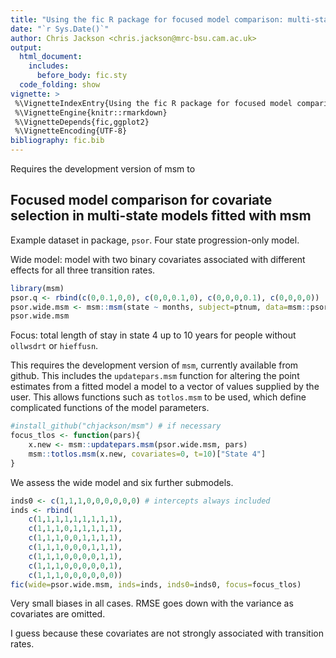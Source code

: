 ```yaml
---
title: "Using the fic R package for focused model comparison: multi-state models"
date: "`r Sys.Date()`"
author: Chris Jackson <chris.jackson@mrc-bsu.cam.ac.uk>
output: 
  html_document: 
    includes:
      before_body: fic.sty  
  code_folding: show
vignette: >
 %\VignetteIndexEntry{Using the fic R package for focused model comparison: multi-state models}
 %\VignetteEngine{knitr::rmarkdown}
 %\VignetteDepends{fic,ggplot2}
 %\VignetteEncoding{UTF-8}
bibliography: fic.bib
---
```


Requires the development version of msm to 

## Focused model comparison for covariate selection in multi-state models fitted with msm 

Example dataset in package, `psor`.  Four state progression-only model.

Wide model: model with two binary covariates associated with different effects for all three transition rates.

```r
library(msm)
psor.q <- rbind(c(0,0.1,0,0), c(0,0,0.1,0), c(0,0,0,0.1), c(0,0,0,0))
psor.wide.msm <- msm::msm(state ~ months, subject=ptnum, data=msm::psor, qmatrix = psor.q,  covariates = ~ollwsdrt+hieffusn, control=list(fnscale=1))
psor.wide.msm
```

Focus: total length of stay in state 4 up to 10 years for people without `ollwsdrt` or `hieffusn`.

This requires the development version of `msm`, currently available from github.  This includes the `updatepars.msm` function for altering the point estimates from a fitted model a model to a vector of values supplied by the user.  This allows functions such as `totlos.msm` to be used, which define complicated functions of the model parameters.

```r
#install_github("chjackson/msm") # if necessary 
focus_tlos <- function(pars){
    x.new <- msm::updatepars.msm(psor.wide.msm, pars)
    msm::totlos.msm(x.new, covariates=0, t=10)["State 4"]
}
```

We assess the wide model and six further submodels.

```r
inds0 <- c(1,1,1,0,0,0,0,0,0) # intercepts always included
inds <- rbind(
    c(1,1,1,1,1,1,1,1,1),
    c(1,1,1,0,1,1,1,1,1),
    c(1,1,1,0,0,1,1,1,1),
    c(1,1,1,0,0,0,1,1,1),
    c(1,1,1,0,0,0,0,1,1),
    c(1,1,1,0,0,0,0,0,1),
    c(1,1,1,0,0,0,0,0,0))
fic(wide=psor.wide.msm, inds=inds, inds0=inds0, focus=focus_tlos)
```

Very small biases in all cases.  RMSE goes down with the variance as covariates are omitted.

I guess because these covariates are not strongly associated with transition rates. 
